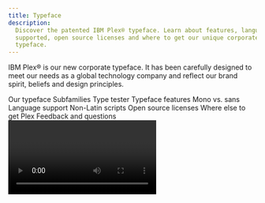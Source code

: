```yaml
---
title: Typeface
description:
  Discover the patented IBM Plex® typeface. Learn about features, languages
  supported, open source licenses and where to get our unique corporate
  typeface.
---
```




<PageDescription>

IBM Plex® is our new corporate typeface. It has been carefully designed to meet
our needs as a global technology company and reflect our brand spirit, beliefs
and design principles.

</PageDescription>

<AnchorLinks>
  <AnchorLink>Our typeface</AnchorLink>
  <AnchorLink>Subfamilies</AnchorLink>
  <AnchorLink>Type tester</AnchorLink>
  <AnchorLink>Typeface features</AnchorLink>
  <AnchorLink>Mono vs. sans</AnchorLink>
  <AnchorLink>Language support</AnchorLink>
  <AnchorLink>Non-Latin scripts</AnchorLink>
  <AnchorLink>Open source licenses</AnchorLink>
  <AnchorLink>Where else to get Plex</AnchorLink>
  <AnchorLink>Feedback and questions</AnchorLink>
</AnchorLinks>

<Video vimeoId="337384869" />

## Resources

<Row className="resource-card-group">
<Column colMd={4} colLg={4} noGutterSm>
    <ResourceCard
      subTitle="IBM Plex® typeface latest release"
      aspectRatio="2:1"
      href="https://github.com/IBM/plex/releases/latest"
      >

![](../../images/resource-cards/github.png)

  </ResourceCard>
</Column>
<Column colMd={4} colLg={4} noGutterSm>
    <ResourceCard
      subTitle="IBM Plex® website"
      aspectRatio="2:1"
      href="https://www.ibm.com/plex/"
      >

![](../../images/resource-cards/eye.png)

  </ResourceCard>
</Column>
</Row>

## Our typeface

As the patented typeface for our diverse and global brand, IBM Plex is just as
important as our name or our logo. It fine-tunes the tone of our words. It
represents who we are and what we believe—as a company and as designers. Every
decision is made with purpose; every detail has a reason for being.

<Video
  src="/videos/typeface_02.mp4"
  poster="/images/TypefaceSecondVideoPoster.gif"
/>

## Subfamilies

With four subfamilies, eight weight and and two styles (roman and italic), IBM
Plex can do just about anything you need it to. Just download the latest from
[GitHub](https://github.com/IBM/plex/releases/latest), add to your font manager,
activate and enjoy. To learn more with a deep dive into details and the story,
visit the [Plex](https://www.ibm.com/plex/) website.

<TypefaceSubFamilies />

## Type tester

We’ve included the type tester so you can play with Plex and explore all its
styles, weights and languages. The typeface really comes to life once it’s set
in words or paragraphs, so feel free to type away!

<TypeTester />

## Typeface features

IBM Plex comes with some additional basic features like ligatures across Sans
and Serif as well as fractions, arrows, alternate glyphs and global currency
symbols. These can be accessed through OpenType features and glyph palettes in
the standard design tools available. Get the latest
[Plex](https://github.com/IBM/plex/releases/latest).

<Row className="image-grid">
<Column colMd={4} colLg={4}>

![IBM Plex Sans font ligatures](../images/sans-ligatures.svg)

</Column>
<Column colMd={4} colLg={4} >

![IBM Plex Serif font ligatures](../images/serif-ligatures.svg)

</Column>
<Column colMd={4} colLg={4} >

![IBM Plex Sans fraction](../images/fractions.svg)

</Column>

<Column colMd={4} colLg={4}>

![IBM Plex alternate glyphs](../images/alternate-glyphs.svg)

</Column>
<Column colMd={4} colLg={4}>

![IBM Plex Sans global currency symbols](../images/currency-symbols.svg)

</Column>
<Column colMd={4} colLg={4}>

![IBM Plex Sans arrows](../images/arrows.svg)

</Column>
</Row>

## Mono vs. sans

The monospaced version of IBM Plex is especially designed to fit every glyph
into a 600 unit space which takes its cues from the typewriter era. Monospaced
fonts are used for coding by developers and should also be used to demonstrate
code snippets in our communications and specifications.

![Mono vs sans example](../images/mono-vs-sans.svg)

## Language support

IBM Plex covers over 100 languages with extended Latin versions. These cover the
typographic needs for executing communications and other typographic situations
across the international community. All four sub-families are covered in the
extended Latin which includes Vietnamese. In addition Plex covers a growing set
of non-Latin scripts which currently include Arabic, Cyrillic, Devanagari,
Greek, Hebrew, Korean and Thai.

<Row className="mobile-columns">
<Column className="one" colSm={2} colMd={2} colLg={3}>

Afrikaans<br />Albanian<br />Arabic<br />Asu<br />Azerbaijani<br />Bakhtiari<br />Balti<br />Balochi<br />Basque<br />
Beja<br />Belarusian<br />Bemba<br />Bena<br />Bokmål<br />Bosnian<br />Brahui<br />Breton<br />Bru<br />Bulgarian<br />Catalan
Central<br />Chiga<br />Chong<br />Comorian<br />Coptic<br />Cornish<br />Croatian<br />Czech<br />Danish<br />Dari<br />
Deccani<br />Devanagari<br />Dogri<br />Domari<br />Dutch<br />Eastern
Cham<br />Embu<br />English<br />Esperanto<br />
Estonian<br />Faroese<br />Filipino<br />Finnish

</Column>
<Column className="two" colSm={2} colMd={2} colLg={3}>

French<br />Galician<br />Ganda<br />German<br />Gilaki<br />Greek<br />Gujari<br />Gusii<br />Hausa<br />Hawaiian<br />
Hazaragi<br />Hebrew<br />Hindko<br />Hungarian<br />Icelandic<br />Indonesian<br />Indus<br />Ingush<br />
Irish<br />Italian<br />Jola-Fonyi<br />Kabuverdianu<br />Kachi Koli<br />Kalaallisut<br />Kalenjin<br />Kamba<br />
Kanuri<br />Kashmiri<br />Kazakh<br />Khowar<br />Kikuyu<br />Kinyarwanda<br />Kohistani<br />Korean<br />Kurdish<br />Kuy<br />Kyrgyz<br />Lahnda<br />Laki<br />
Latvian<br />Lithuanian<br />Luhya

</Column>
<Column className="three" colSm={2} colMd={2} colLg={3}>

Lwalu<br />Macedonian<br />Machame<br />Makhuwa-Meetto<br />Makonde<br />Malagasy<br />Malay<br />Maltese<br />Manx<br />Mazanderani<br />Meru<br />Mongolian<br />Morisien<br />Moroccan
Arabic<br />Muslim Tat<br />Northern Hindko<br /> Northern Khmer<br />Northern
Luri<br />Ndebele<br />Norwegian<br />Nyah
Kur<br />Nyankole<br />Nynorsk<br />Oromo<br /> Ottoman
Turkish<br />Pali<br />Parkari Koli<br />Parsi-Dari<br />Pashto<br />Patani
Malay<br />Polish<br />
Portuguese<br />Punjabi<br />Romanian<br />Romansh<br />Rombo<br />Rundi<br />Russian<br />Rwa<br />Samburu<br />Sango<br />Sangu

</Column>
<Column className="four" colSm={2} colMd={2} colLg={3}>

Sanskrit<br />Sena<br />Serbian<br />Seraiki<br />Shambala<br />Shona<br />Sindhi<br />Slovak<br />Slovenian<br />So<br />Soga<br />Somali<br />South
Azerbaijani<br />Southern Hindko<br />Southern Kurdish<br />Southern
Luri<br />Spanish<br />Susu<br />Swahili<br />Swedish<br /> Swiss
German<br />Tachelhit<br />Taita<br />Tajik<br />Talysh<br />Teso<br />Thai<br />Tongan<br />Turkish<br />Turkmen<br />
Ukrainian<br />Uyghur<br />Uzbek<br />Vietnamese<br />Vunjo<br />Wadiyara
Koli<br />Western Cham<br />Wolof<br />Welsh<br /> Zoroastrian<br />Zulu

</Column>
</Row>

## Non-Latin scripts

Global languages are part of the long-term plan for the IBM Plex typeface
family. Non-Latin language designs are currently in development. The available
non-Latin are shown below with what’s also in the pipeline.

<NonLatinScripts />

### Asian scripts

Chinese is scheduled for release in 2022–2023 and will support both Traditional and Simplified Chinese. The Chinese scripts are currently under development. In the meantime, we have chosen some open-source, Chinese typefaces that can work well with the IBM Plex Family.

<Row className="resource-card-group">
<Column colMd={4} colLg={4} noGutterSm>
    <ResourceCard
      subTitle={<>Simplified Chinese<br / >Noto Sans CJK SC</>}
      aspectRatio="2:1"
      href="https://www.google.com/get/noto/#sans-hans"
      >

![google logo](../../images/resource-cards/google.png)

  </ResourceCard>
</Column>
<Column colMd={4} colLg={4} noGutterSm>
    <ResourceCard
      subTitle={<>Traditional Chinese<br /> Noto Sans CJK TC</>}
      aspectRatio="2:1"
      href="https://www.google.com/get/noto/#sans-hant"
      >

![google logo](../../images/resource-cards/google.png)

  </ResourceCard>
</Column>
<Column colMd={4} colLg={4} noGutterSm>
    <ResourceCard
      subTitle={<>Japanese<br />Noto Sans JP</>}
      aspectRatio="2:1"
      href="https://fonts.google.com/specimen/Noto+Sans+JP"
      >

![google fonts logo](../../images/resource-cards/google-fonts.png)

  </ResourceCard>
</Column>
</Row>

## Open source licenses

IBM Plex design has been awarded a patent and is the intellectual property of
IBM. The basic OFL License can be found in the downloadable font files. If
alternative licensing is needed when embedding or bundling IBM Plex into
software packages, please contact the appropriate legal teams.

## Where else to get Plex

Because Plex is open source we felt it was important to include it in the Google
Fonts and Adobe Fonts Libraries to help make it available for all people to
use. However, the fonts in these libraries may not have the latest versions so
we always recommend going to the
[IBM Plex GitHub](https://github.com/IBM/plex/releases/latest) repo.

<Row className="resource-card-group">
<Column colMd={4} colLg={4} noGutterSm>
    <ResourceCard
      subTitle="IBM Plex® on Google Fonts"
      aspectRatio="2:1"
      href="https://fonts.google.com/?query=ibm+plex"
      >

![google fonts logo](../../images/resource-cards/google-fonts.png)

  </ResourceCard>
</Column>
<Column colMd={4} colLg={4} noGutterSm>
    <ResourceCard
      subTitle="IBM Plex® on Adobe Fonts"
      aspectRatio="2:1"
      href="https://fonts.adobe.com/foundries/ibm"
      >

![](../../images/resource-cards/adobe.png)

  </ResourceCard>
</Column>
</Row>

## Design team

The IBM Plex team is a world-class group of type design experts hailing from
Austria, China, Croatia, Israel, Japan, Korea, Latvia, Poland, Lebanon, the
Netherlands, Romania, Spain, Switzerland, the United Kingdom, and the United
States. As the non-Latin variations grow more, so will our international team of
type designers.

## Plex merchandise

The [IBM Store](https://logostore-globalid.us/productlist.aspx?did=28168) has an
exclusive collection of Plex merchandise ranging from a coffee mug, cool tees
and totes. Please check out the collection and let us know what you think. We
will be updating the designs periodically to keep them fresh, fun and
expressive.

## Awards

Soon after the release, IBM Plex (Latin) won recognition in an international
competition by the Type Directors Club in
[TDC 64 2018](https://www.tdc.org/competitions/typeface-design-2018/?judges-choice=on#filters-section).
Plex took away a judge's choice award for typographic excellence. Let’s see how
the non-Latin scripts do as we develop them and also submit to more global
competitions. Plex has also been awarded several international patents.

## Feedback and questions

Please address all inquiries or issues on
[GitHub](https://github.com/ibm/plex/issues) and be sure to download the latest
[here](https://github.com/IBM/plex/releases/latest).
